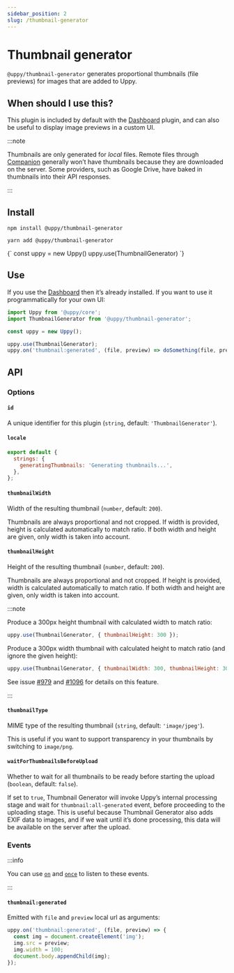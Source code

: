 ```yaml
---
sidebar_position: 2
slug: /thumbnail-generator
---
```




# Thumbnail generator

`@uppy/thumbnail-generator` generates proportional thumbnails (file previews)
for images that are added to Uppy.

## When should I use this?

This plugin is included by default with the [Dashboard](/docs/dashboard) plugin,
and can also be useful to display image previews in a custom UI.

:::note

Thumbnails are only generated for _local_ files. Remote files through
[Companion](/docs/companion) generally won’t have thumbnails because they are
downloaded on the server. Some providers, such as Google Drive, have baked in
thumbnails into their API responses.

:::

## Install

<Tabs>
  <TabItem value="npm" label="NPM" default>

```shell
npm install @uppy/thumbnail-generator
```

  </TabItem>

  <TabItem value="yarn" label="Yarn">

```shell
yarn add @uppy/thumbnail-generator
```

  </TabItem>

  <TabItem value="cdn" label="CDN">
    <UppyCdnExample>
      {`
        const uppy = new Uppy()
        uppy.use(ThumbnailGenerator)
      `}
    </UppyCdnExample>
  </TabItem>
</Tabs>

## Use

If you use the [Dashboard](/docs/dashboard) then it’s already installed. If you
want to use it programmatically for your own UI:

```js showLineNumbers
import Uppy from '@uppy/core';
import ThumbnailGenerator from '@uppy/thumbnail-generator';

const uppy = new Uppy();

uppy.use(ThumbnailGenerator);
uppy.on('thumbnail:generated', (file, preview) => doSomething(file, preview));
```

## API

### Options

#### `id`

A unique identifier for this plugin (`string`, default: `'ThumbnailGenerator'`).

#### `locale`

```js
export default {
  strings: {
    generatingThumbnails: 'Generating thumbnails...',
  },
};
```

#### `thumbnailWidth`

Width of the resulting thumbnail (`number`, default: `200`).

Thumbnails are always proportional and not cropped. If width is provided, height
is calculated automatically to match ratio. If both width and height are given,
only width is taken into account.

#### `thumbnailHeight`

Height of the resulting thumbnail (`number`, default: `200`).

Thumbnails are always proportional and not cropped. If height is provided, width
is calculated automatically to match ratio. If both width and height are given,
only width is taken into account.

:::note

Produce a 300px height thumbnail with calculated width to match ratio:

```js
uppy.use(ThumbnailGenerator, { thumbnailHeight: 300 });
```

Produce a 300px width thumbnail with calculated height to match ratio (and
ignore the given height):

```js
uppy.use(ThumbnailGenerator, { thumbnailWidth: 300, thumbnailHeight: 300 });
```

See issue [#979](https://github.com/transloadit/uppy/issues/979) and
[#1096](https://github.com/transloadit/uppy/pull/1096) for details on this
feature.

:::

#### `thumbnailType`

MIME type of the resulting thumbnail (`string`, default: `'image/jpeg'`).

This is useful if you want to support transparency in your thumbnails by
switching to `image/png`.

#### `waitForThumbnailsBeforeUpload`

Whether to wait for all thumbnails to be ready before starting the upload
(`boolean`, default: `false`).

If set to `true`, Thumbnail Generator will invoke Uppy’s internal processing
stage and wait for `thumbnail:all-generated` event, before proceeding to the
uploading stage. This is useful because Thumbnail Generator also adds EXIF data
to images, and if we wait until it’s done processing, this data will be
available on the server after the upload.

### Events

:::info

You can use [`on`](/docs/uppy#onevent-action) and
[`once`](/docs/uppy#onceevent-action) to listen to these events.

:::

#### `thumbnail:generated`

Emitted with `file` and `preview` local url as arguments:

```js
uppy.on('thumbnail:generated', (file, preview) => {
  const img = document.createElement('img');
  img.src = preview;
  img.width = 100;
  document.body.appendChild(img);
});
```
